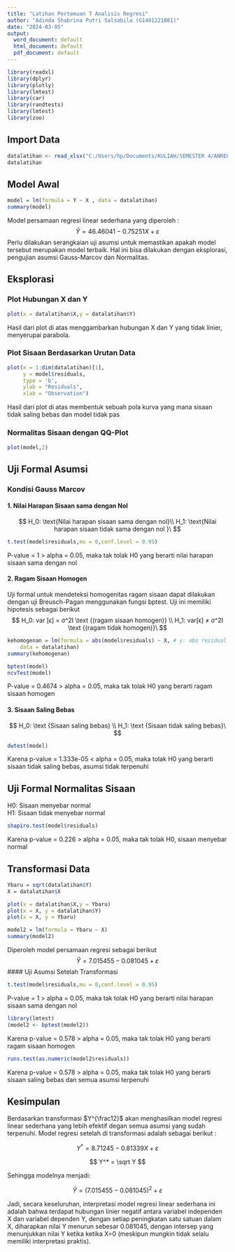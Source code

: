 ---
title: "Latihan Pertemuan 7 Analisis Regresi"
author: "Adinda Shabrina Putri Salsabila (G1401221081)"
date: "2024-03-05"
output:
  word_document: default
  html_document: default
  pdf_document: default
---

```{r, include=FALSE}
library(readxl)
library(dplyr)
library(plotly)
library(lmtest)
library(car)
library(randtests)
library(lmtest)
library(zoo)
```

## Import Data
```{r}
datalatihan <- read_xlsx("C:/Users/hp/Documents/KULIAH/SEMESTER 4/ANREG/KULIAH/DataAnreg.xlsx")
datalatihan
```

## Model Awal
```{r}
model = lm(formula = Y ~ X , data = datalatihan)
summary(model)
```
Model persamaan regresi linear sederhana yang diperoleh :  
$$
\hat Y = 46.46041 - 0.75251X + ε
$$
Perlu dilakukan serangkaian uji asumsi untuk memastikan apakah model tersebut merupakan model terbaik. Hal ini bisa dilakukan dengan eksplorasi, pengujian asumsi Gauss-Marcov dan Normalitas.

## Eksplorasi
### Plot Hubungan X dan Y
```{r}
plot(x = datalatihan$X,y = datalatihan$Y)
```
Hasil dari plot di atas menggambarkan hubungan X dan Y yang tidak linier, menyerupai parabola.

### Plot Sisaan Berdasarkan Urutan Data
```{r}
plot(x = 1:dim(datalatihan)[1],
     y = model$residuals,
     type = 'b', 
     ylab = "Residuals",
     xlab = "Observation")
```
Hasil dari plot di atas membentuk sebuah pola kurva yang mana sisaan tidak saling bebas dan model tidak pas

### Normalitas Sisaan dengan QQ-Plot
```{r}
plot(model,2)
```

## Uji Formal Asumsi

### Kondisi Gauss Marcov
#### 1. Nilai Harapan Sisaan sama dengan Nol
$$
H_0: \text{Nilai harapan sisaan sama dengan nol}\\  
H_1: \text{Nilai harapan sisaan tidak sama dengan nol  }\
$$

```{r}
t.test(model$residuals,mu = 0,conf.level = 0.95)
```
P-value = 1 > alpha = 0.05, maka tak tolak H0 yang berarti nilai harapan sisaan sama dengan nol

#### 2. Ragam Sisaan Homogen
Uji formal untuk mendeteksi homogenitas ragam sisaan dapat dilakukan dengan uji Breusch-Pagan menggunakan fungsi bptest. Uji ini memiliki hipotesis sebagai berikut
$$
H_0: var [ϵ] = σ^2I  \text {(ragam sisaan homogen)} \\
H_1: var[ϵ] ≠ σ^2I  \text {(ragam tidak homogen)}\
$$

```{r}
kehomogenan = lm(formula = abs(model$residuals) ~ X, # y: abs residual
    data = datalatihan)
summary(kehomogenan)

bptest(model)
ncvTest(model)
```
P-value = 0.4674 > alpha = 0.05, maka tak tolak H0 yang berarti ragam sisaan homogen

#### 3. Sisaan Saling Bebas
$$
H_0: \text {Sisaan saling bebas} \\
H_1: \text {Sisaan tidak saling bebas}\ 
$$

```{r}
dwtest(model)
```
Karena p-value = 1.333e-05 < alpha = 0.05, maka tolak H0 yang berarti sisaan tidak saling bebas, asumsi tidak terpenuhi

## Uji Formal Normalitas Sisaan
H0: Sisaan menyebar normal  
H1: Sisaan tidak menyebar normal  
```{r}
shapiro.test(model$residuals)
```
Karena p-value = 0.226 > alpha = 0.05, maka tak tolak H0, sisaan menyebar normal

## Transformasi Data
```{r}
Ybaru = sqrt(datalatihan$Y)
X = datalatihan$X

plot(x = datalatihan$X,y = Ybaru)
plot(x = X, y = datalatihan$Y)
plot(x = X, y = Ybaru)
```

```{r}
model2 = lm(formula = Ybaru ~ X)
summary(model2)
```
Diperoleh model persamaan regresi sebagai berikut  
$$
\hat Y = 7.015455 - 0.081045 + ε
$$
#### Uji Asumsi Setelah Transformasi
```{r}
t.test(model$residuals,mu = 0,conf.level = 0.95)
```
P-value = 1 > alpha = 0.05, maka tak tolak H0 yang berarti nilai harapan sisaan sama dengan nol

```{r}
library(lmtest)
(model2 <- bptest(model2))

```
Karena p-value = 0.578 > alpha = 0.05, maka tak tolak H0 yang berarti ragam sisaan homogen


```{r}
runs.test(as.numeric(model2$residuals))

```
Karena p-value = 0.578 > alpha = 0.05, maka tak tolak H0 yang berarti sisaan saling bebas dan semua asumsi terpenuhi

## Kesimpulan 
Berdasarkan transformasi $Y^{\frac12}$ akan menghasilkan model regresi linear sederhana yang lebih efektif degan semua asumsi yang sudah terpenuhi. Model regresi setelah di transformasi adalah sebagai berikut :

$$
Y^*=8.71245-0.81339X + ε
$$ 

$$
Y^* = \sqrt Y
$$ 

Sehingga modelnya menjadi:

$$
\hat Y = (7.015455 - 0.081045)^2 + ε
$$

Jadi, secara keseluruhan, interpretasi model regresi linear sederhana ini adalah bahwa terdapat hubungan linier negatif antara variabel independen X dan variabel dependen Y, dengan setiap peningkatan satu satuan dalam X, diharapkan nilai 
Y menurun sebesar 0.081045, dengan intersep yang menunjukkan nilai Y ketika ketika X=0 (meskipun mungkin tidak selalu memiliki interpretasi praktis).
